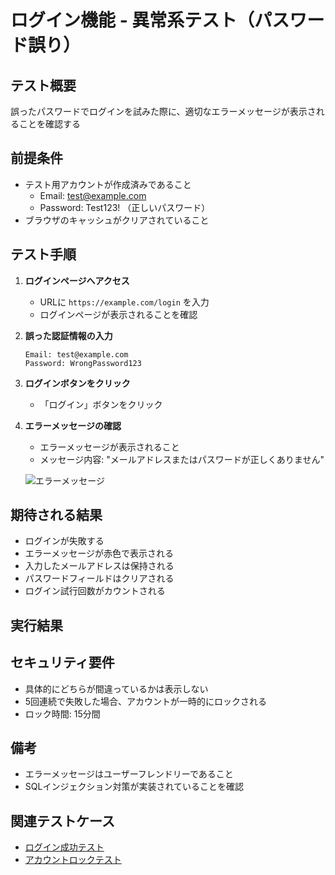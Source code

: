 # ログイン機能 - 異常系テスト（パスワード誤り）

## テスト概要
誤ったパスワードでログインを試みた際に、適切なエラーメッセージが表示されることを確認する

## 前提条件
- テスト用アカウントが作成済みであること
  - Email: test@example.com
  - Password: Test123! （正しいパスワード）
- ブラウザのキャッシュがクリアされていること

## テスト手順

1. **ログインページへアクセス**
   - URLに `https://example.com/login` を入力
   - ログインページが表示されることを確認

2. **誤った認証情報の入力**
   ```
   Email: test@example.com
   Password: WrongPassword123
   ```

3. **ログインボタンをクリック**
   - 「ログイン」ボタンをクリック

4. **エラーメッセージの確認**
   - エラーメッセージが表示されること
   - メッセージ内容: "メールアドレスまたはパスワードが正しくありません"

   ![エラーメッセージ](./error-message.png)

## 期待される結果
- ログインが失敗する
- エラーメッセージが赤色で表示される
- 入力したメールアドレスは保持される
- パスワードフィールドはクリアされる
- ログイン試行回数がカウントされる

## 実行結果
<TestResult status="not-executed" />

## セキュリティ要件
- 具体的にどちらが間違っているかは表示しない
- 5回連続で失敗した場合、アカウントが一時的にロックされる
- ロック時間: 15分間

## 備考
- エラーメッセージはユーザーフレンドリーであること
- SQLインジェクション対策が実装されていることを確認

## 関連テストケース
- [ログイン成功テスト](../0001/case.mdx)
- [アカウントロックテスト](../0003/case.mdx)